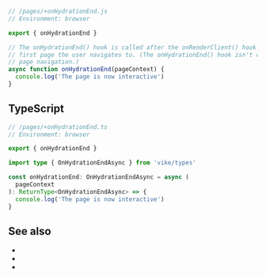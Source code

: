 
```js
// /pages/+onHydrationEnd.js
// Environment: browser

export { onHydrationEnd }

// The onHydrationEnd() hook is called after the onRenderClient() hook finishes rendering the
// first page the user navigates to. (The onHydrationEnd() hook isn't called upon subsequent
// page navigation.)
async function onHydrationEnd(pageContext) {
  console.log('The page is now interactive')
}
```

## TypeScript

```ts
// /pages/+onHydrationEnd.ts
// Environment: browser

export { onHydrationEnd }

import type { OnHydrationEndAsync } from 'vike/types'

const onHydrationEnd: OnHydrationEndAsync = async (
  pageContext
): ReturnType<OnHydrationEndAsync> => {
  console.log('The page is now interactive')
}
```

<HookTypeScriptHints hookTypeName="OnHydrationEndAsync" />

## See also

 - <Link href="/clientRouting" />
 - <Link href="/onPageTransitionStart" />
 - <Link href="/onPageTransitionEnd" />
